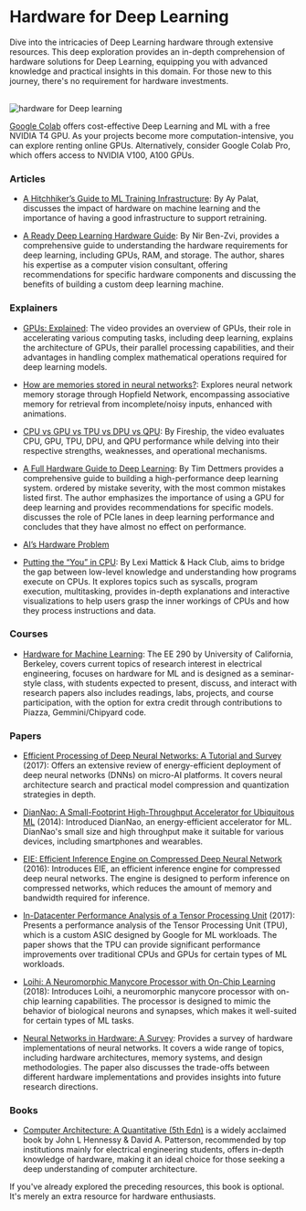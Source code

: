 # Hardware for Deep Learning

Dive into the intricacies of Deep Learning hardware through extensive resources. This deep exploration provides an in-depth comprehension of hardware solutions for Deep Learning, equipping you with advanced knowledge and practical insights in this domain.
For those new to this journey, there's no requirement for hardware investments. 

<br />
  <img src="/static/img/hardware.png" alt="hardware for Deep learning" />

[Google Colab](https://colab.research.google.com/) offers cost-effective Deep Learning and ML with a free NVIDIA T4 GPU. As your projects become more computation-intensive, you can explore renting online GPUs. Alternatively, consider Google Colab Pro, which offers access to NVIDIA V100, A100 GPUs.

### Articles

- [A Hitchhiker’s Guide to ML Training Infrastructure](https://insights.sei.cmu.edu/blog/a-hitchhikers-guide-to-ml-training-infrastructure/): By Ay Palat, discusses the impact of hardware on machine learning and the importance of having a good infrastructure to support retraining.

- [A Ready Deep Learning Hardware Guide](https://towardsdatascience.com/another-deep-learning-hardware-guide-73a4c35d3e86): By Nir Ben-Zvi, provides a comprehensive guide to understanding the hardware requirements for deep learning, including GPUs, RAM, and storage. The author, shares his expertise as a computer vision consultant, offering recommendations for specific hardware components and discussing the benefits of building a custom deep learning machine.

### Explainers

- [GPUs: Explained](https://www.youtube.com/watch?v=LfdK-v0SbGI): The video provides an overview of GPUs, their role in accelerating various computing tasks, including deep learning, explains the architecture of GPUs, their parallel processing capabilities, and their advantages in handling complex mathematical operations required for deep learning models.

- [How are memories stored in neural networks?](https://www.youtube.com/watch?v=piF6D6CQxUw): Explores neural network memory storage through Hopfield Network, encompassing associative memory for retrieval from incomplete/noisy inputs, enhanced with animations.

- [CPU vs GPU vs TPU vs DPU vs QPU](https://www.youtube.com/watch?v=r5NQecwZs1A): By Fireship, the video evaluates CPU, GPU, TPU, DPU, and QPU performance while delving into their respective strengths, weaknesses, and operational mechanisms.

- [A Full Hardware Guide to Deep Learning](https://timdettmers.com/2018/12/16/deep-learning-hardware-guide/#CPU_and_PCI-Express): By Tim Dettmers provides a comprehensive guide to building a high-performance deep learning system. ordered by mistake severity, with the most common mistakes listed first. The author emphasizes the importance of using a GPU for deep learning and provides recommendations for specific models. discusses the role of PCIe lanes in deep learning performance and concludes that they have almost no effect on performance.

- [AI’s Hardware Problem](https://www.youtube.com/watch?v=5tmGKTNW8DQ)

- [Putting the “You” in CPU](https://cpu.land/): By Lexi Mattick & Hack Club, aims to bridge the gap between low-level knowledge and understanding how programs execute on CPUs. It explores topics such as syscalls, program execution, multitasking, provides in-depth explanations and interactive visualizations to help users grasp the inner workings of CPUs and how they process instructions and data.

### Courses

- [Hardware for Machine Learning](https://inst.eecs.berkeley.edu/~ee290-2/sp21/): The EE 290 by University of California, Berkeley, covers current topics of research interest in electrical engineering, focuses on hardware for ML and is designed as a seminar-style class, with students expected to present, discuss, and interact with research papers also includes readings, labs, projects, and course participation, with the option for extra credit through contributions to Piazza, Gemmini/Chipyard code.

### Papers

- [Efficient Processing of Deep Neural Networks: A Tutorial and Survey](https://arxiv.org/abs/1703.09039) (2017): Offers an extensive review of energy-efficient deployment of deep neural networks (DNNs) on micro-AI platforms. It covers neural architecture search and practical model compression and quantization strategies in depth.

- [DianNao: A Small-Footprint High-Throughput Accelerator for Ubiquitous ML](https://users.cs.duke.edu/~lkw34/papers/diannao-asplos2014.pdf) (2014): Introduced DianNao, an energy-efficient accelerator for ML. DianNao's small size and high throughput make it suitable for various devices, including smartphones and wearables.

- [EIE: Efficient Inference Engine on Compressed Deep Neural Network](https://arxiv.org/abs/1602.01528) (2016): Introduces EIE, an efficient inference engine for compressed deep neural networks. The engine is designed to perform inference on compressed networks, which reduces the amount of memory and bandwidth required for inference.

- [In-Datacenter Performance Analysis of a Tensor Processing Unit](https://arxiv.org/abs/1704.04760) (2017): Presents a performance analysis of the Tensor Processing Unit (TPU), which is a custom ASIC designed by Google for ML workloads. The paper shows that the TPU can provide significant performance improvements over traditional CPUs and GPUs for certain types of ML workloads.

- [Loihi: A Neuromorphic Manycore Processor with On-Chip Learning ](https://redwood.berkeley.edu/wp-content/uploads/2021/08/Davies2018.pdf) (2018): Introduces Loihi, a neuromorphic manycore processor with on-chip learning capabilities. The processor is designed to mimic the behavior of biological neurons and synapses, which makes it well-suited for certain types of ML tasks.

- [Neural Networks in Hardware: A Survey](https://bit.csc.lsu.edu/~jianhua/shiv2.pdf): Provides a survey of hardware implementations of neural networks. It covers a wide range of topics, including hardware architectures, memory systems, and design methodologies. The paper also discusses the trade-offs between different hardware implementations and provides insights into future research directions.

### Books

- [Computer Architecture: A Quantitative (5th Edn)](<http://acs.pub.ro/~cpop/SMPA/Computer%20Architecture%20A%20Quantitative%20Approach%20(5th%20edition).pdf>) is a widely acclaimed book by John L Hennessy & David A. Patterson, recommended by top institutions mainly for electrical engineering students, offers in-depth knowledge of hardware, making it an ideal choice for those seeking a deep understanding of computer architecture.
  <br />

 
<Callout type="warning" emoji="️👽">
   If you've already explored the preceding resources, this book is optional. It's merely an extra resource for hardware enthusiasts.
</Callout>

